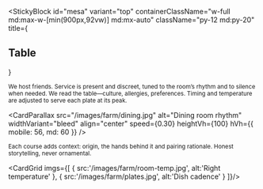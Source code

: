 
<StickyBlock
  id="mesa"
  variant="top"
  containerClassName="w-full md:max-w-[min(900px,92vw)] md:mx-auto"
  className="py-12 md:py-20"
  title={<Reveal preset="up"><h2 className="text-2xl md:text-4xl font-semibold">Table</h2></Reveal>}
>
  <Sub id="hospitality" preset="up">
    We host friends. Service is present and discreet, tuned to the room’s rhythm and to silence when needed.
  </Sub>

  <Sub id="attentiveness" preset="left">
    We read the table—culture, allergies, preferences. Timing and temperature are adjusted to serve each plate at its peak.
  </Sub>

  <CardParallax
    src="/images/farm/dining.jpg"
    alt="Dining room rhythm"
    widthVariant="bleed"
    align="center"
    speed={0.30}
    heightVh={100}
    hVh={{ mobile: 56, md: 60 }}
  />

  <Sub id="narrative" preset="fade">
    Each course adds context: origin, the hands behind it and pairing rationale. Honest storytelling, never ornamental.
  </Sub>

  <CardGrid imgs={[
    { src:'/images/farm/room-temp.jpg', alt:'Right temperature' },
    { src:'/images/farm/plates.jpg',    alt:'Dish cadence' }
  ]}/>
</StickyBlock>
